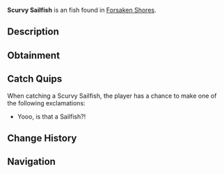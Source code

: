 {{FishInfobox
|image          = Scurvy Sailfish.png
|rarity         = Unusual
|sea            = First Sea
|location       = [[Forsaken Shores]]
|sublocation    = 
|sources        = Fishing Rod
|radar_location = 
|xp             = 140
|weather        = 
|time           = Night
|season         = Winter
|bait           = Shrimp
|base_weight    = 70
|base_value     = 300
|weight_range   = 55
|base_chance    = 40
|base_resil     = 30
}}
'''Scurvy Sailfish''' is an {{Rarity|Unusual}} fish found in [[Forsaken Shores]].

== Description ==
{{Description|Scurvy Sailfish are swift and skilled jumpers, often found near rocky shores. Their agility makes them hard to land.|Bestiary Entry}}

== Obtainment ==
{{Description|Often found near rocky shores.|Bestiary Hint}}
{{Fish Availability|
Forsaken Shores/Coral Reef
Forsaken Shores/Freshwater Pond
Forsaken Shores/Surrounding Ocean
|top_rods      = 
Leviathan's Fang Rod\686207.7\507352.23;
Trident Rod\604858.24\485061.14;
Free Spirit Rod\597261.36\478968.89;
Azure Of Lagoon\452796.41\349133.73;
No-Life Rod\445414.5\331612.92;
Krampus's Rod\367845.65\323323.67;
Magma Rod\349168.01\306906.66;
Plastic Rod\317249.61\278851.48;
Fast Rod\348355.44\344567.21;
Buddy Bond Rod\235671.14\296753.64;
Fischer's Rod\276317.43\301496.31;
Seraphic Rod\405567.73\297686.7;
Astralhook Rod\405164.02\288283.11;
Ethereal Prism Rod\402675.53\289064.8;
Rod Of The Forgotten Fang\399772.55\292094.48;
Challenger's Rod\399683.68\300108.42;
Blazebringer Rod\383308.84\287669.39;
Rod Of The Depths\364296.21\267570.05;
Zeus Rod\361547.26\271135.37;
Verdant Shear Rod\357966.68\276946.28;
Rod Of The Exalted One\355033.79\273575.89;
Depthseeker Rod\337904.72\275086.13;
Volcanic Rod\325617.05\255960.76;
Avalanche Rod\318238.24\259860.78;
Steady Rod\120148\118967.69
|recommended   = Trident Rod
}}

== Catch Quips ==
When catching a Scurvy Sailfish, the player has a chance to make one of the following exclamations:
* Yooo, is that a Sailfish?!

== Change History ==
{{Change History|{{subst:Current Version}}}}

== Navigation ==
{{Fish Navbox|Forsaken Shores}}